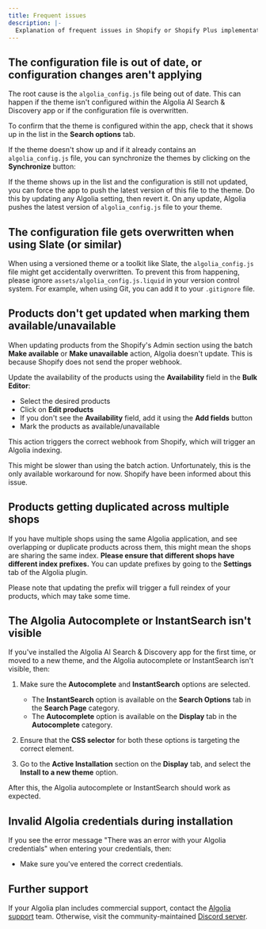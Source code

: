 ```yaml
---
title: Frequent issues
description: |-
  Explanation of frequent issues in Shopify or Shopify Plus implementations.
---
```


## The configuration file is out of date, or configuration changes aren't applying

The root cause is the `algolia_config.js` file being out of date.
This can happen if the theme isn't configured within the Algolia AI Search & Discovery app or if the configuration file is overwritten.

To confirm that the theme is configured within the app, check that it shows up in the list in the **Search options** tab.

If the theme doesn't show up and if it already contains an `algolia_config.js` file, you can synchronize the themes by clicking on the **Synchronize** button:

If the theme shows up in the list and the configuration is still not updated, you can force the app to push the latest version of this file to the theme.
Do this by updating any Algolia setting, then revert it.
On any update, Algolia pushes the latest version of `algolia_config.js` file to your theme.

## The configuration file gets overwritten when using Slate (or similar)

When using a versioned theme or a toolkit like Slate, the `algolia_config.js` file might get accidentally overwritten.
To prevent this from happening, please ignore `assets/algolia_config.js.liquid` in your version control system.
For example, when using Git, you can add it to your `.gitignore` file.

## Products don't get updated when marking them available/unavailable

When updating products from the Shopify's Admin section using the batch **Make available** or **Make unavailable** action, Algolia doesn't update. This is because Shopify does not send the proper webhook.

Update the availability of the products using the **Availability** field in the **Bulk Editor**:

- Select the desired products
- Click on **Edit products**
- If you don't see the **Availability** field, add it using the **Add fields** button
- Mark the products as available/unavailable

This action triggers the correct webhook from Shopify, which will trigger an Algolia indexing.

This might be slower than using the batch action. Unfortunately, this is the only available workaround for now. Shopify have been informed about this issue.

## Products getting duplicated across multiple shops

If you have multiple shops using the same Algolia application, and see overlapping or duplicate products across them, this might mean the shops are sharing the same index.
**Please ensure that different shops have different index prefixes.**
You can update prefixes by going to the **Settings** tab of the Algolia plugin.

Please note that updating the prefix will trigger a full reindex of your products, which may take some time.

## The Algolia Autocomplete or InstantSearch isn't visible

If you've installed the Algolia AI Search & Discovery app for the first time, or moved to a new theme, and the Algolia autocomplete or InstantSearch isn't visible, then:

1. Make sure the **Autocomplete** and **InstantSearch** options are selected.

   - The **InstantSearch** option is available on the **Search Options** tab in the **Search Page** category.
   - The **Autocomplete** option is available on the **Display** tab in the **Autocomplete** category.

1. Ensure that the **CSS selector** for both these options is targeting the correct element.

1. Go to the **Active Installation** section on the **Display** tab, and select the **Install to a new theme** option.

After this, the Algolia autocomplete or InstantSearch should work as expected.

## Invalid Algolia credentials during installation

If you see the error message "There was an error with your Algolia credentials" when entering your credentials, then:

- Make sure you've entered the correct credentials.

## Further support

If your Algolia plan includes commercial support, contact the [Algolia support](https://support.algolia.com/hc/en-us/requests/new)
team.
Otherwise, visit the community-maintained [Discord server](https://alg.li/discord).
